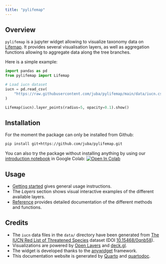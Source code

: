 ```yaml
---
title: "pylifemap"
---
```


## Overview

`pylifemap` is a jupyter widget allowing to visualize taxonomy data on [Lifemap](https://lifemap-ncbi.univ-lyon1.fr). It provides several visualisation layers, as well as aggregation functions allowing to aggregate data along the tree branches.

Here is a simple example:

```python
import pandas as pd
from pylifemap import Lifemap

# Load iucn dataset
iucn = pd.read_csv(
    "https://raw.githubusercontent.com/juba/pylifemap/main/data/iucn.csv"
)

Lifemap(iucn).layer_points(radius=5, opacity=0.1).show()
```

## Installation

For the moment the package can only be installed from Github:

```sh
pip install git+https://github.com/juba/pylifemap.git
```

You can also try the package without installing anything by using our [introduction notebook](https://colab.research.google.com/github/juba/pylifemap/blob/master/notebooks/introduction.ipynb) in Google Colab: [![Open In Colab](https://colab.research.google.com/assets/colab-badge.svg)](https://colab.research.google.com/github/juba/pylifemap/blob/master/notebooks/introduction.ipynb)

## Usage

- [Getting started](getting_started.qmd) gives general usage instructions.
- The *Layers* section shows visual interactive examples of the different available layers.
- [Reference](reference/index.qmd) provides detailed documentation of the different methods and functions.

## Credits

- The `iucn` data files in the `data/` directory have been generated from [The IUCN Red List of Threatened Species](https://www.gbif.org/dataset/19491596-35ae-4a91-9a98-85cf505f1bd3) dataset (DOI [10.15468/0qnb58](https://doi.org/10.15468/0qnb58)).
- Visualizations are powered by [Open Layers](https://openlayers.org) and [deck.gl](https://deck.gl).
- The widget is developed thanks to the [anywidget](https://anywidget.dev) framework.
- This documentation website is generated by [Quarto](https://quarto.org) and [quartodoc](https://github.com/machow/quartodoc).

